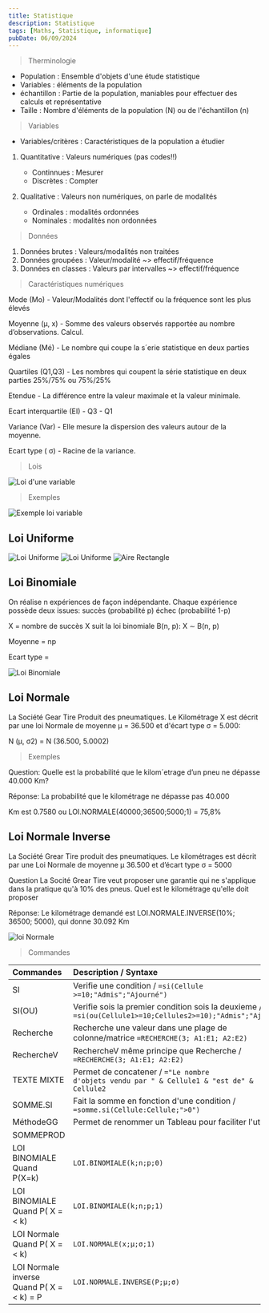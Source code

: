 ```yaml
---
title: Statistique
description: Statistique
tags: [Maths, Statistique, informatique]
pubDate: 06/09/2024
---
```




> Therminologie

- Population : Ensemble d'objets d'une étude statistique
- Variables : éléments de la population
- échantillon : Partie de la population, maniables pour effectuer des calculs et
  représentative
- Taille : Nombre d'éléments de la population (N) ou de l'échantillon (n)

> Variables

- Variables/critères : Caractéristiques de la population a étudier

1. Quantitative : Valeurs numériques (pas codes!!)

   - Continnues : Mesurer
   - Discrètes : Compter

2. Qualitative : Valeurs non numériques, on parle de modalités
   - Ordinales : modalités ordonnées
   - Nominales : modalités non ordonnées

> Données

1. Données brutes : Valeurs/modalités non traitées
2. Données groupées : Valeur/modalité ~> effectif/fréquence
3. Données en classes : Valeurs par intervalles ~> effectif/fréquence

> Caractéristiques numériques

Mode (Mo) - Valeur/Modalités dont l'effectif ou la fréquence sont les plus
élevés

Moyenne (µ, x) - Somme des valeurs observés rapportée au nombre d’observations.
Calcul.

Médiane (Mé) - Le nombre qui coupe la s´erie statistique en deux parties égales

Quartiles (Q1,Q3) - Les nombres qui coupent la série statistique en deux parties
25%/75% ou 75%/25%

Etendue - La différence entre la valeur maximale et la valeur minimale.

Ecart interquartile (EI) - Q3 - Q1

Variance (Var) - Elle mesure la dispersion des valeurs autour de la moyenne.

Ecart type ( σ) - Racine de la variance.

> Lois

<Image src={loiVariable} alt="Loi d'une variable" />

> Exemples

<Image src={exempleLoiVariable} alt="Exemple loi variable" />

## Loi Uniforme

<Image src={loiUniforme} alt="Loi Uniforme" />

<Image src={loiUniforme2} alt="Loi Uniforme" />

<Image src={airRectangle} alt="Aire Rectangle" />

## Loi Binomiale

On réalise n expériences de façon indépendante. Chaque expérience possède deux
issues: succès (probabilité p) échec (probabilité 1-p)

X = nombre de succès X suit la loi binomiale B(n, p): X ∼ B(n, p)

Moyenne = np

Ecart type = <Latex formule={sqrtExpression}  />


<Image src={loiBinomiale} alt="Loi Binomiale" />

## Loi Normale

La Société Gear Tire Produit des pneumatiques. Le Kilométrage X est décrit par une loi Normale de moyenne µ = 36.500 et d'écart type σ = 5.000:

N (µ, σ2) = N (36.500, 5.0002)

> Exemples

Question: Quelle est la probabilité que le kilom´etrage d’un pneu ne dépasse 40.000 Km?

Réponse: La probabilité que le kilométrage ne dépasse pas 40.000

Km est 0.7580 ou LOI.NORMALE(40000;36500;5000;1) = 75,8%

## Loi Normale Inverse

La Société Grear Tire produit des pneumatiques. Le kilométrages est décrit par une Loi Normale de moyenne µ 36.500 et d’écart type σ = 5000

Question La Socité Grear Tire veut proposer une garantie qui ne s'applique dans la pratique qu'à 10% des pneus. Quel est le kilométrage qu'elle doit proposer

Réponse: Le kilométrage demandé est LOI.NORMALE.INVERSE(10%; 36500; 5000), qui donne 30.092 Km

<Image src={loiNormale} alt="loi Normale" />

> Commandes

| Commandes                      | Description / Syntaxe                                                                                                   |
| :----------------------------- | :---------------------------------------------------------------------------------------------------------------------- |
| SI                             | Verifie une condition / <code>=si(Cellule >=10;"Admis";"Ajourné")</code>                                                |
| SI(OU)                         | Verifie sois la premier condition sois la deuxieme / <code>=si(ou(Cellule1>=10;Cellules2>=10);"Admis";"Ajourné")</code> |
| Recherche                      | Recherche une valeur dans une plage de colonne/matrice <code>=RECHERCHE(3; A1:E1; A2:E2)</code>                         |
| RechercheV                     | RechercheV même principe que Recherche / <code>=RECHERCHE(3; A1:E1; A2:E2)</code>                                       |
| TEXTE MIXTE                    | Permet de concatener / <code>="Le nombre d'objets vendu par " & Cellule1 & "est de" & Cellule2</code>                   |
| SOMME.SI                       | Fait la somme en fonction d'une condition / <code>=somme.si(Cellule:Cellule;">0")</code>                                |
| MéthodeGG                      | Permet de renommer un Tableau pour faciliter l'utilisation                                                              |
| SOMMEPROD                      |                                                                                                                         |
| LOI BINOMIALE Quand P(X=k)     | <code>LOI.BINOMIALE(k;n;p;0)</code>                                                                                     |
| LOI BINOMIALE Quand P( X =< k) | <code>LOI.BINOMIALE(k;n;p;1)</code>                                                                                     |
| LOI Normale Quand P( X =< k) | <code>LOI.NORMALE(x;µ;σ;1)</code>                                                                                     |
| LOI Normale inverse Quand P( X =< k) = P | <code>LOI.NORMALE.INVERSE(P;µ;σ)</code>                                                                                     |

